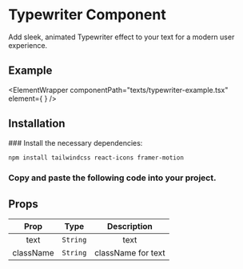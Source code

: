 

# Typewriter Component

Add sleek, animated Typewriter effect to your text for a modern user experience.

## Example

<ElementWrapper
  componentPath="texts/typewriter-example.tsx"
  element={
    <ElementPreviewWrapper>
      <Example />
    </ElementPreviewWrapper>
  }
/>

## Installation

<Steps>
### Install the necessary dependencies:

```bash copy
npm install tailwindcss react-icons framer-motion
```

### Copy and paste the following code into your project.

<CodeWrapper codePath="texts/typewriter.tsx" />

</Steps>

## Props

| Prop  | Type                                              | Description         |
| :---: | :-----------------------------------------------: | :-----------------: |
| text | `String` | text |
| className | `String` | className for text |


